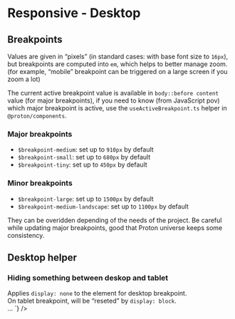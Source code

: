 

<Meta title={getTitle(__filename)} />

# Responsive - Desktop

## Breakpoints

Values are given in “pixels” (in standard cases: with base font size to <code>16px</code>), but breakpoints are computed into <code>em</code>, which helps to better manage zoom. (for example, “mobile” breakpoint can be triggered on a large screen if you zoom a lot)

The current active breakpoint value is available in <code>body::before content</code> value (for major breakpoints), if you need to know (from JavaScript pov) which major breakpoint is active, use the <code>useActiveBreakpoint.ts</code> helper in <code>@proton/components</code>.

<div class="flex flex-justify-space-between mb2 on-tablet-flex-column">
    <div class="w49">
        <h3>Major breakpoints</h3>
        <ul class="mb0 on-tablet-mb1">
            <li>
                <code>$breakpoint-medium</code>: set up to <code>910px</code> by default
            </li>
            <li>
                <code>$breakpoint-small</code>: set up to <code>680px</code> by default
            </li>
            <li>
                <code>$breakpoint-tiny</code>: set up to <code>450px</code> by default
            </li>
        </ul>
    </div>
    <div class="w49">
        <h3>Minor breakpoints</h3>
        <ul class="mb0">
            <li>
                <code>$breakpoint-large</code>: set up to <code>1500px</code> by default
            </li>
            <li>
                <code>$breakpoint-medium-landscape</code>: set up to <code>1100px</code> by default
            </li>
        </ul>
    </div>
</div>

They can be overidden depending of the needs of the project. Be careful while updating major breakpoints, good that Proton universe keeps some consistency.

## Desktop helper

### Hiding something between deskop and tablet

<div class="flex flex-justify-space-between mb2 on-mobile-flex-column">
    <div class="w49 flex-align-self-center">
        Applies <code>display: none</code> to the element for desktop breakpoint. <br />
        On tablet breakpoint, will be “reseted” by <code>display: block</code>.
    </div>
    <div class="w49">
        <Source
            language="html"
            light
            format
            code={`
<span className="no-desktop">…</span>
`}
        />
    </div>
</div>
